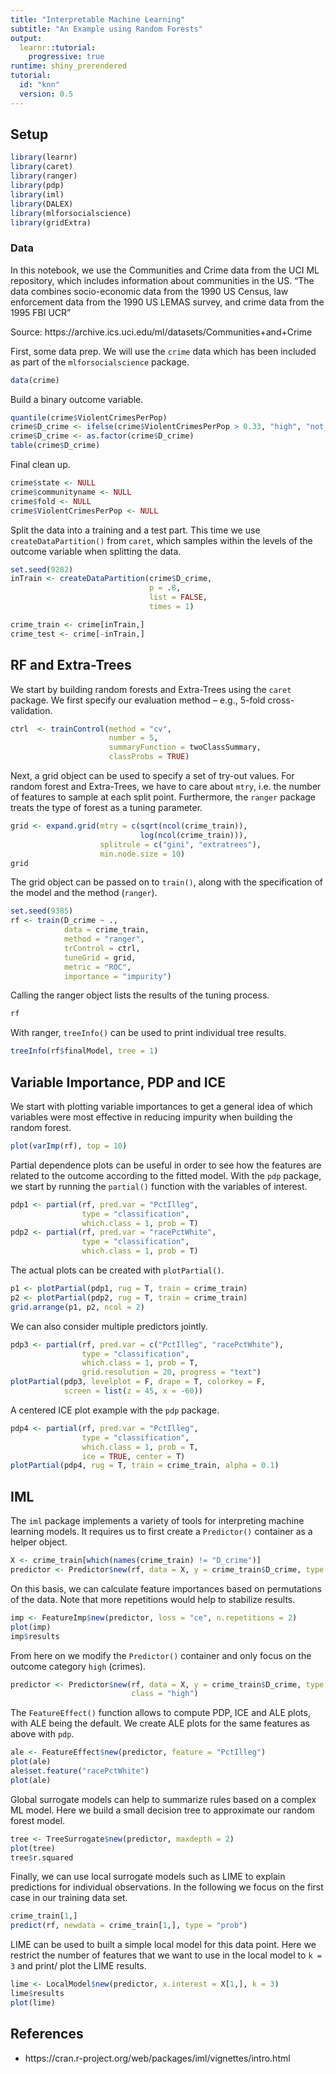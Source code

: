 ```yaml
---
title: "Interpretable Machine Learning"
subtitle: "An Example using Random Forests"
output: 
  learnr::tutorial:
    progressive: true
runtime: shiny_prerendered
tutorial:
  id: "knn"
  version: 0.5
---
```


## Setup

```r
library(learnr)
library(caret)
library(ranger)
library(pdp)
library(iml)
library(DALEX)
library(mlforsocialscience)
library(gridExtra)
```

### Data

In this notebook, we use the Communities and Crime data from the UCI ML repository, which includes information about communities in the US. "The data combines socio-economic data from the 1990 US Census, law enforcement data from the 1990 US LEMAS survey, and crime data from the 1995 FBI UCR"

Source: https://archive.ics.uci.edu/ml/datasets/Communities+and+Crime

First, some data prep. We will use the `crime` data which has been included as part of the `mlforsocialscience` package.

```r
data(crime)
```

Build a binary outcome variable.

```r
quantile(crime$ViolentCrimesPerPop)
crime$D_crime <- ifelse(crime$ViolentCrimesPerPop > 0.33, "high", "not_high")
crime$D_crime <- as.factor(crime$D_crime)
table(crime$D_crime)
```

Final clean up.

```r
crime$state <- NULL
crime$communityname <- NULL
crime$fold <- NULL
crime$ViolentCrimesPerPop <- NULL
```

Split the data into a training and a test part. This time we use `createDataPartition()` from `caret`, which samples within the levels of the outcome variable when splitting the data.

```r
set.seed(9282)
inTrain <- createDataPartition(crime$D_crime, 
                               p = .8, 
                               list = FALSE, 
                               times = 1)

crime_train <- crime[inTrain,]
crime_test <- crime[-inTrain,]
```

## RF and Extra-Trees

We start by building random forests and Extra-Trees using the `caret` package. We first specify our evaluation method -- e.g., 5-fold cross-validation.

```r
ctrl  <- trainControl(method = "cv",
                      number = 5,
                      summaryFunction = twoClassSummary,
                      classProbs = TRUE)
```

Next, a grid object can be used to specify a set of try-out values. For random forest and Extra-Trees, we have to care about `mtry`, i.e. the number of features to sample at each split point. Furthermore, the `ranger` package treats the type of forest as a tuning parameter.

```r
grid <- expand.grid(mtry = c(sqrt(ncol(crime_train)),
                             log(ncol(crime_train))),
                    splitrule = c("gini", "extratrees"),
                    min.node.size = 10)
grid
```

The grid object can be passed on to `train()`, along with the specification of the model and the method (`ranger`).

```r
set.seed(9385)
rf <- train(D_crime ~ .,
            data = crime_train,
            method = "ranger",
            trControl = ctrl,
            tuneGrid = grid,
            metric = "ROC",
            importance = "impurity")
```

Calling the ranger object lists the results of the tuning process.

```r
rf
```

With ranger, `treeInfo()` can be used to print individual tree results. 

```r
treeInfo(rf$finalModel, tree = 1)
```

## Variable Importance, PDP and ICE

We start with plotting variable importances to get a general idea of which variables were most effective in reducing impurity when building the random forest.

```r
plot(varImp(rf), top = 10)
```

Partial dependence plots can be useful in order to see how the features are related to the outcome according to the fitted model. With the `pdp` package, we start by running the `partial()` function with the variables of interest.

```r
pdp1 <- partial(rf, pred.var = "PctIlleg", 
                type = "classification", 
                which.class = 1, prob = T)
pdp2 <- partial(rf, pred.var = "racePctWhite", 
                type = "classification", 
                which.class = 1, prob = T)
```

The actual plots can be created with `plotPartial()`.

```r
p1 <- plotPartial(pdp1, rug = T, train = crime_train)
p2 <- plotPartial(pdp2, rug = T, train = crime_train)
grid.arrange(p1, p2, ncol = 2)
```

We can also consider multiple predictors jointly.

```r
pdp3 <- partial(rf, pred.var = c("PctIlleg", "racePctWhite"), 
                type = "classification", 
                which.class = 1, prob = T, 
                grid.resolution = 20, progress = "text")
plotPartial(pdp3, levelplot = F, drape = T, colorkey = F, 
            screen = list(z = 45, x = -60))
```

A centered ICE plot example with the `pdp` package.

```r
pdp4 <- partial(rf, pred.var = "PctIlleg", 
                type = "classification", 
                which.class = 1, prob = T, 
                ice = TRUE, center = T)
plotPartial(pdp4, rug = T, train = crime_train, alpha = 0.1)
```

## IML

The `iml` package implements a variety of tools for interpreting machine learning models. It requires us to first create a `Predictor()` container as a helper object. 

```r
X <- crime_train[which(names(crime_train) != "D_crime")]
predictor <- Predictor$new(rf, data = X, y = crime_train$D_crime, type = "prob")
```

On this basis, we can calculate feature importances based on permutations of the data. Note that more repetitions would help to stabilize results.

```r
imp <- FeatureImp$new(predictor, loss = "ce", n.repetitions = 2)
plot(imp)
imp$results
```

From here on we modify the `Predictor()` container and only focus on the outcome category `high` (crimes).

```r
predictor <- Predictor$new(rf, data = X, y = crime_train$D_crime, type = "prob",
                           class = "high")
```

The `FeatureEffect()` function allows to compute PDP, ICE and ALE plots, with ALE being the default. We create ALE plots for the same features as above with `pdp`.

```r
ale <- FeatureEffect$new(predictor, feature = "PctIlleg")
plot(ale)
ale$set.feature("racePctWhite")
plot(ale)
```

Global surrogate models can help to summarize rules based on a complex ML model. Here we build a small decision tree to approximate our random forest model.

```r
tree <- TreeSurrogate$new(predictor, maxdepth = 2)
plot(tree)
tree$r.squared
```

Finally, we can use local surrogate models such as LIME to explain predictions for individual observations. In the following we focus on the first case in our training data set.

```r
crime_train[1,]
predict(rf, newdata = crime_train[1,], type = "prob")
```

LIME can be used to built a simple local model for this data point. Here we restrict the number of features that we want to use in the local model to `k = 3` and print/ plot the LIME results.

```r
lime <- LocalModel$new(predictor, x.interest = X[1,], k = 3)
lime$results
plot(lime)
```

## References

* https://cran.r-project.org/web/packages/iml/vignettes/intro.html
